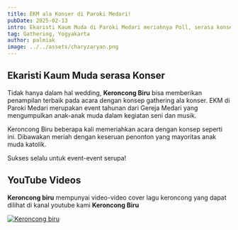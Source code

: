 ```yaml
---
title: EKM ala Konser di Paroki Medari!
pubDate: 2025-02-13
intro: Ekaristi Kaum Muda di Paroki Medari meriahnya Poll, serasa konser!
tag: Gathering, Yogyakarta
author: palmiak
image: ../../assets/charyzaryan.png
---
```


## Ekaristi Kaum Muda serasa Konser

Tidak hanya dalam hal wedding, **Keroncong Biru** bisa memberikan penampilan terbaik pada acara dengan konsep gathering ala konser. EKM di Paroki Medari merupakan event tahunan dari Gereja Medari yang mengumpulkan anak-anak muda dalam kegiatan seni dan musik.   

Keroncong Biru beberapa kali memeriahkan acara dengan konsep seperti ini. Dibawakan meriah dengan keseruan penonton yang mayoritas anak muda katolik. 

Sukses selalu untuk event-event serupa!
## YouTube Videos

**Keroncong biru** mempunyai video-video cover lagu keroncong yang dapat dilihat di kanal youtube kami **Keroncong Biru**


[![Keroncong biru](https://img.youtube.com/vi/XM__n1C1p4Y/maxresdefault.jpg)](https://www.youtube.com/watch?v=XM__n1C1p4Y)
